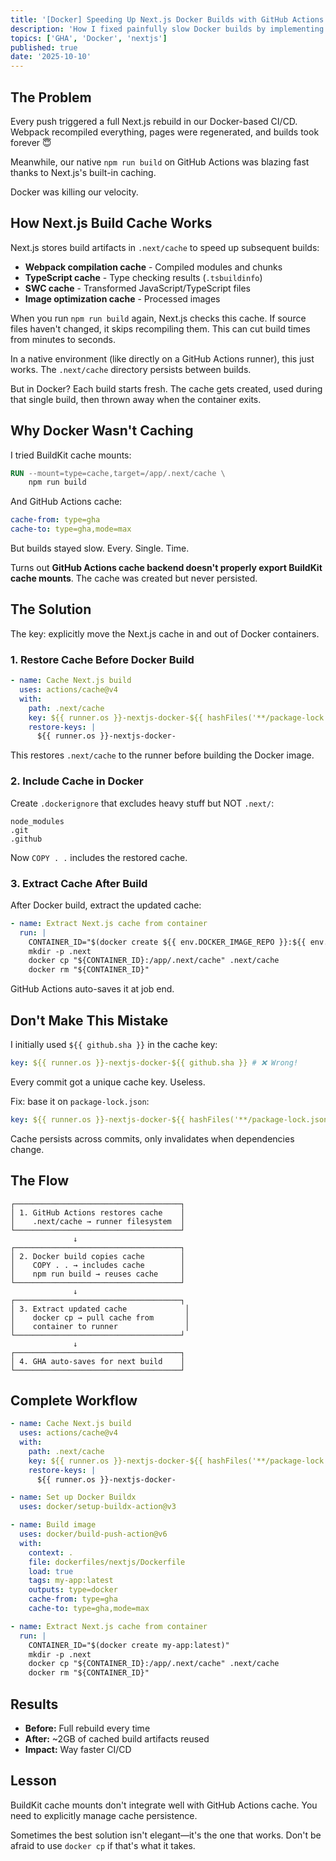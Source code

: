 ```yaml
---
title: '[Docker] Speeding Up Next.js Docker Builds with GitHub Actions Cache'
description: 'How I fixed painfully slow Docker builds by implementing Next.js build caching that works with GitHub Actions.'
topics: ['GHA', 'Docker', 'nextjs']
published: true
date: '2025-10-10'
---
```


## The Problem

Every push triggered a full Next.js rebuild in our Docker-based CI/CD. Webpack recompiled everything, pages were regenerated, and builds took forever 😇

Meanwhile, our native `npm run build` on GitHub Actions was blazing fast thanks to Next.js's built-in caching.

Docker was killing our velocity.

## How Next.js Build Cache Works

Next.js stores build artifacts in `.next/cache` to speed up subsequent builds:

- **Webpack compilation cache** - Compiled modules and chunks
- **TypeScript cache** - Type checking results (`.tsbuildinfo`)
- **SWC cache** - Transformed JavaScript/TypeScript files
- **Image optimization cache** - Processed images

When you run `npm run build` again, Next.js checks this cache. If source files haven't changed, it skips recompiling them. This can cut build times from minutes to seconds.

In a native environment (like directly on a GitHub Actions runner), this just works. The `.next/cache` directory persists between builds.

But in Docker? Each build starts fresh. The cache gets created, used during that single build, then thrown away when the container exits.

## Why Docker Wasn't Caching

I tried BuildKit cache mounts:

```dockerfile
RUN --mount=type=cache,target=/app/.next/cache \
    npm run build
```

And GitHub Actions cache:

```yaml
cache-from: type=gha
cache-to: type=gha,mode=max
```

But builds stayed slow. Every. Single. Time.

Turns out **GitHub Actions cache backend doesn't properly export BuildKit cache mounts**. The cache was created but never persisted.

## The Solution

The key: explicitly move the Next.js cache in and out of Docker containers.

### 1. Restore Cache Before Docker Build

```yaml
- name: Cache Next.js build
  uses: actions/cache@v4
  with:
    path: .next/cache
    key: ${{ runner.os }}-nextjs-docker-${{ hashFiles('**/package-lock.json') }}
    restore-keys: |
      ${{ runner.os }}-nextjs-docker-
```

This restores `.next/cache` to the runner before building the Docker image.

### 2. Include Cache in Docker

Create `.dockerignore` that excludes heavy stuff but NOT `.next/`:

```
node_modules
.git
.github
```

Now `COPY . .` includes the restored cache.

### 3. Extract Cache After Build

After Docker build, extract the updated cache:

```yaml
- name: Extract Next.js cache from container
  run: |
    CONTAINER_ID="$(docker create ${{ env.DOCKER_IMAGE_REPO }}:${{ env.DOCKER_IMAGE_TAG }})"
    mkdir -p .next
    docker cp "${CONTAINER_ID}:/app/.next/cache" .next/cache
    docker rm "${CONTAINER_ID}"
```

GitHub Actions auto-saves it at job end.

## Don't Make This Mistake

I initially used `${{ github.sha }}` in the cache key:

```yaml
key: ${{ runner.os }}-nextjs-docker-${{ github.sha }} # ❌ Wrong!
```

Every commit got a unique cache key. Useless.

Fix: base it on `package-lock.json`:

```yaml
key: ${{ runner.os }}-nextjs-docker-${{ hashFiles('**/package-lock.json') }} # ✅ Right!
```

Cache persists across commits, only invalidates when dependencies change.

## The Flow

```
┌─────────────────────────────────────┐
│ 1. GitHub Actions restores cache    │
│    .next/cache → runner filesystem  │
└─────────────────────────────────────┘
              ↓
┌─────────────────────────────────────┐
│ 2. Docker build copies cache        │
│    COPY . . → includes cache        │
│    npm run build → reuses cache     │
└─────────────────────────────────────┘
              ↓
┌─────────────────────────────────────┐
│ 3. Extract updated cache             │
│    docker cp → pull cache from       │
│    container to runner               │
└─────────────────────────────────────┘
              ↓
┌─────────────────────────────────────┐
│ 4. GHA auto-saves for next build    │
└─────────────────────────────────────┘
```

## Complete Workflow

```yaml
- name: Cache Next.js build
  uses: actions/cache@v4
  with:
    path: .next/cache
    key: ${{ runner.os }}-nextjs-docker-${{ hashFiles('**/package-lock.json') }}
    restore-keys: |
      ${{ runner.os }}-nextjs-docker-

- name: Set up Docker Buildx
  uses: docker/setup-buildx-action@v3

- name: Build image
  uses: docker/build-push-action@v6
  with:
    context: .
    file: dockerfiles/nextjs/Dockerfile
    load: true
    tags: my-app:latest
    outputs: type=docker
    cache-from: type=gha
    cache-to: type=gha,mode=max

- name: Extract Next.js cache from container
  run: |
    CONTAINER_ID="$(docker create my-app:latest)"
    mkdir -p .next
    docker cp "${CONTAINER_ID}:/app/.next/cache" .next/cache
    docker rm "${CONTAINER_ID}"
```

## Results

- **Before:** Full rebuild every time
- **After:** ~2GB of cached build artifacts reused
- **Impact:** Way faster CI/CD

## Lesson

BuildKit cache mounts don't integrate well with GitHub Actions cache. You need to explicitly manage cache persistence.

Sometimes the best solution isn't elegant—it's the one that works. Don't be afraid to use `docker cp` if that's what it takes.

